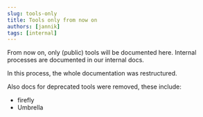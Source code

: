 ```yaml
---
slug: tools-only
title: Tools only from now on
authors: [jannik]
tags: [internal]
---
```


From now on, only (public) tools will be documented here.
Internal processes are documented in our internal docs.

In this process, the whole documentation was restructured.

Also docs for deprecated tools were removed, these include:

- firefly
- Umbrella
